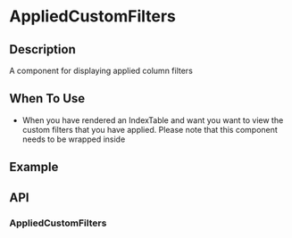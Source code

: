 
<Meta title="Components/CustomFileUploadRenderer/Introduction" />

# AppliedCustomFilters

## Description

A component for displaying applied column filters

## When To Use

- When you have rendered an IndexTable and want you want to view the custom filters that you have applied. Please note that this component needs to be wrapped inside

## Example

## API

### AppliedCustomFilters
